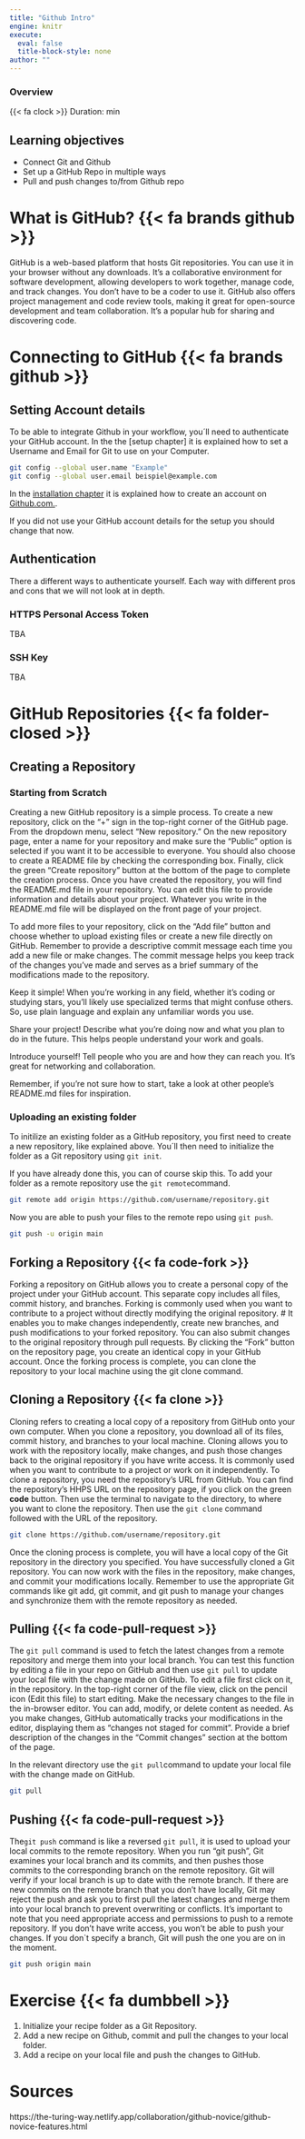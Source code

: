 ```yaml
---
title: "Github Intro"
engine: knitr
execute:
  eval: false
  title-block-style: none
author: ""
---
```

::: callout-note
### Overview

{{< fa clock >}} Duration:  min
:::

## Learning objectives

-   Connect Git and Github
-   Set up a GitHub Repo in multiple ways
-   Pull and push changes to/from Github repo

# What is GitHub? {{< fa brands github >}}

GitHub is a web-based platform that hosts Git repositories.
You can use it in your browser without any downloads.
It's a collaborative environment for software development, allowing developers to work together, manage code, and track changes.
You don't have to be a coder to use it.
GitHub also offers project management and code review tools, making it great for open-source development and team collaboration.
It's a popular hub for sharing and discovering code.



# Connecting to GitHub {{< fa brands github >}}

## Setting Account details

To be able to integrate Github in your workflow, you´ll need to authenticate your GitHub account.
In the the [setup chapter] it is explained how to set a Username and Email for Git to use on your Computer.

```bash

git config --global user.name "Example"
git config --global user.email beispiel@example.com

```

In the [installation chapter](installation.qmd) it is explained how to create an account on [Github.com.](Github.com).

If you did not use your GitHub account details for the setup you should change that now.

## Authentication

There a different ways to authenticate yourself. Each way with different pros and cons that we will not look at in depth.

### HTTPS Personal Access Token
TBA

### SSH Key
TBA

# GitHub Repositories {{< fa folder-closed >}}

## Creating a Repository

### Starting from Scratch

Creating a new GitHub repository is a simple process. 
To create a new repository, click on the "+" sign in the top-right corner of the GitHub page. From the dropdown menu, select "New repository."
On the new repository page, enter a name for your repository and make sure the "Public" option is selected if you want it to be accessible to everyone. 
You should also choose to create a README file by checking the corresponding box.
Finally, click the green "Create repository" button at the bottom of the page to complete the creation process.
Once you have created the repository, you will find the README.md file in your repository. 
 You can edit this file to provide information and details about your project. 
 Whatever you write in the README.md file will be displayed on the front page of your project.
 
To add more files to your repository, click on the "Add file" button and choose whether to upload existing files or create a new file directly on GitHub. 
Remember to provide a descriptive commit message each time you add a new file or make changes. 
The commit message helps you keep track of the changes you've made and serves as a brief summary of the modifications made to the repository.

::: {.callout-tip title="Writing a README file" collapse="true"}
Keep it simple! When you're working in any field, whether it's coding or studying stars, you'll likely use specialized terms that might confuse others.
So, use plain language and explain any unfamiliar words you use.

Share your project! Describe what you're doing now and what you plan to do in the future. 
This helps people understand your work and goals.

Introduce yourself! Tell people who you are and how they can reach you. 
It's great for networking and collaboration.

Remember, if you're not sure how to start, take a look at other people's README.md files for inspiration.
:::

### Uploading an existing folder

To initilize an existing folder as a GitHub repository, you first need to create a new repository, like explained above. You´ll then need to initialize the folder as a Git repository using `git init`.

If you have already done this, you can of course skip this. To add your folder as a remote repository use the `git remote`command.

```bash
git remote add origin https://github.com/username/repository.git
```

Now you are able to push your files to the remote repo using `git push`.

```bash
git push -u origin main
```

## Forking a Repository  {{< fa code-fork >}}

Forking a repository on GitHub allows you to create a personal copy of the project under your GitHub account. 
This separate copy includes all files, commit history, and branches.
Forking is commonly used when you want to contribute to a project without directly modifying the original repository. #
It enables you to make changes independently, create new branches, and push modifications to your forked repository. 
You can also submit changes to the original repository through pull requests. 
By clicking the "Fork" button on the repository page, you create an identical copy in your GitHub account.
Once the forking process is complete, you can clone the repository to your local machine using the git clone command.

## Cloning a Repository {{< fa clone >}}

Cloning refers to creating a local copy of a repository from GitHub onto your own computer. 
When you clone a repository, you download all of its files, commit history, and branches to your local machine. 
Cloning allows you to work with the repository locally, make changes, and push those changes back to the original repository if you have write access. 
It is commonly used when you want to contribute to a project or work on it independently. To clone a repository, you need the repository's URL from GitHub. 
You can find the repository's HHPS URL on the repository page, if you click on the green **code** button. 
Then use the terminal to navigate to the directory, to where you want to clone the repository.
Then use the `git clone` command followed with the URL of the repository.

```bash
git clone https://github.com/username/repository.git
```

Once the cloning process is complete, you will have a local copy of the Git repository in the directory you specified. You have successfully cloned a Git repository. You can now work with the files in the repository, make changes, and commit your modifications locally.
Remember to use the appropriate Git commands like git add, git commit, and git push to manage your changes and synchronize them with the remote repository as needed.

## Pulling {{< fa code-pull-request >}}

The `git pull` command is used to fetch the latest changes from a remote repository and merge them into your local branch. 
You can test this function by editing a file in your repo on GitHub and then use `git pull` to update your local file with the change made on GitHub.
To edit a file first click on it, in the repository. 
In the top-right corner of the file view, click on the pencil icon (Edit this file) to start editing.
Make the necessary changes to the file in the in-browser editor. You can add, modify, or delete content as needed.
As you make changes, GitHub automatically tracks your modifications in the editor, displaying them as "changes not staged for commit".
Provide a brief description of the changes in the "Commit changes" section at the bottom of the page.

In the relevant directory use the `git pull`command to update your local file with the change made on GitHub.

```bash
git pull
```

## Pushing {{< fa code-pull-request >}}

The`git push` command is like a reversed `git pull`, it is used to upload your local commits to the remote repository.
When you run "git push", Git examines your local branch and its commits, and then pushes those commits to the corresponding branch on the remote repository. 
Git will verify if your local branch is up to date with the remote branch. 
If there are new commits on the remote branch that you don't have locally, Git may reject the push and ask you to first pull the latest changes and merge them into your local branch to prevent overwriting or conflicts. 
It's important to note that you need appropriate access and permissions to push to a remote repository. 
If you don't have write access, you won't be able to push your changes.
If you don`t specify a branch, Git will push the one you are on in the moment.

```bash
git push origin main
```

# Exercise {{< fa dumbbell >}}

1.  Initialize your recipe folder as a Git Repository.
2.  Add a new recipe on Github, commit and pull the changes to your local folder.
3.  Add a recipe on your local file and push the changes to GitHub.

# Sources

https://the-turing-way.netlify.app/collaboration/github-novice/github-novice-features.html
